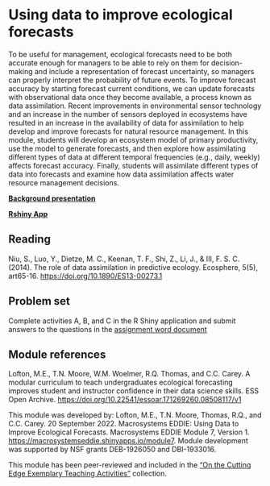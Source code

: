# Using data to improve ecological forecasts {#sec-eddiemod7}

To be useful for management, ecological forecasts need to be both accurate enough for managers to be able to rely on them for decision-making and include a representation of forecast uncertainty, so managers can properly interpret the probability of future events. To improve forecast accuracy by starting forecast current conditions, we can update forecasts with observational data once they become available, a process known as data assimilation. Recent improvements in environmental sensor technology and an increase in the number of sensors deployed in ecosystems have resulted in an increase in the availability of data for assimilation to help develop and improve forecasts for natural resource management. In this module, students will develop an ecosystem model of primary productivity, use the model to generate forecasts, and then explore how assimilating different types of data at different temporal frequencies (e.g., daily, weekly) affects forecast accuracy. Finally, students will assimilate different types of data into forecasts and examine how data assimilation affects water resource management decisions.

[**Background presentation**](https://cdn.serc.carleton.edu/files/eddie/teaching_materials/modules/instructors_powerpoint_23sep22.v4.pptx)

[**Rshiny App**](https://macrosystemseddie.shinyapps.io/module7/)

## Reading

Niu, S., Luo, Y., Dietze, M. C., Keenan, T. F., Shi, Z., Li, J., & III, F. S. C. (2014). The role of data assimilation in predictive ecology. Ecosphere, 5(5), art65-16. <https://doi.org/10.1890/ES13-00273.1>

## Problem set

Complete activities A, B, and C in the R Shiny application and submit answers to the questions in the [assignment word document](https://cdn.serc.carleton.edu/files/eddie/teaching_materials/modules/student_handout_23sep22.docx)

## Module references

Lofton, M.E., T.N. Moore, W.M. Woelmer, R.Q. Thomas, and C.C. Carey. A modular curriculum to teach undergraduates ecological forecasting improves student and instructor confidence in their data science skills. ESS Open Archive. [https://doi.org/10.22541/essoar.171269260.08508117/v1](https://doi.org/10.22541/essoar.171269260.08508117/v1)

This module was developed by: Lofton, M.E., T.N. Moore, Thomas, R.Q., and C.C. Carey. 20 September 2022. Macrosystems EDDIE: Using Data to Improve Ecological Forecasts. Macrosystems EDDIE Module 7, Version 1. <https://macrosystemseddie.shinyapps.io/module7>. Module development was supported by NSF grants DEB-1926050 and DBI-1933016.

This module has been peer-reviewed and included in the ["On the Cutting Edge Exemplary Teaching Activities"](https://serc.carleton.edu/teachearth/exemplary.html) collection.
